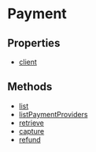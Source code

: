 
# Payment

## Properties

- [client](../../Payment/properties/js_sdk.admin.Payment.client/page.mdx)

## Methods

- [list](../../Payment/methods/js_sdk.admin.Payment.list/page.mdx)
- [listPaymentProviders](../../Payment/methods/js_sdk.admin.Payment.listPaymentProviders/page.mdx)
- [retrieve](../../Payment/methods/js_sdk.admin.Payment.retrieve/page.mdx)
- [capture](../../Payment/methods/js_sdk.admin.Payment.capture/page.mdx)
- [refund](../../Payment/methods/js_sdk.admin.Payment.refund/page.mdx)
